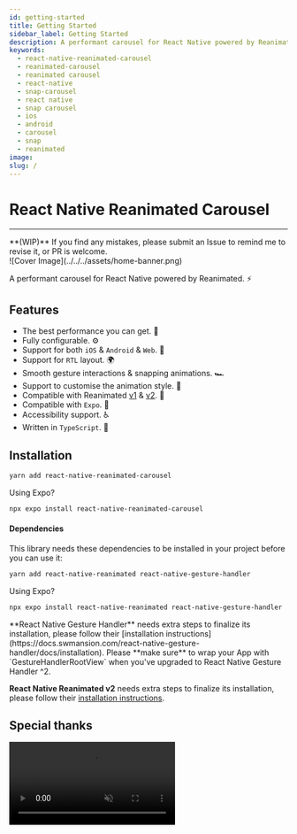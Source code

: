 ```yaml
---
id: getting-started
title: Getting Started
sidebar_label: Getting Started
description: A performant carousel for React Native powered by Reanimated.
keywords:
  - react-native-reanimated-carousel
  - reanimated-carousel
  - reanimated carousel
  - react-native
  - snap-carousel
  - react native
  - snap carousel
  - ios
  - android
  - carousel
  - snap
  - reanimated
image:
slug: /
---
```


# React Native Reanimated Carousel

---


<Callout emoji="👾">
  **(WIP)** If you find any mistakes, please submit an Issue to remind me to revise it, or PR is welcome.
</Callout>

<br />

<div style={{ borderRadius: '8px', overflow: 'hidden' }}>![Cover Image](../../../assets/home-banner.png)</div>
<Badges />

A performant carousel for React Native powered by Reanimated. ⚡️

## Features

- The best performance you can get. 🚀
- Fully configurable. ⚙️
- Support for both `iOS` & `Android` & `Web`. 📱
- Support for `RTL` layout. 🌍
- Smooth gesture interactions & snapping animations. 🏎
- Support to customise the animation style. 🎨
- Compatible with Reanimated [v1]() & [v2](). 🎉
- Compatible with `Expo`. 🎩
- Accessibility support. ♿️
- Written in `TypeScript`. 🌳

## Installation

```bash
yarn add react-native-reanimated-carousel
```

Using Expo?

```bash
npx expo install react-native-reanimated-carousel
```

#### Dependencies

This library needs these dependencies to be installed in your project before you can use it:

```bash
yarn add react-native-reanimated react-native-gesture-handler
```

Using Expo?

```bash
npx expo install react-native-reanimated react-native-gesture-handler
```

<Callout type="warning" emoji="⚠️">
**React Native Gesture Handler** needs extra steps to finalize its installation, please follow their [installation instructions](https://docs.swmansion.com/react-native-gesture-handler/docs/installation). Please **make sure** to wrap your App with `GestureHandlerRootView` when you've upgraded to React Native Gesture Handler ^2.

**React Native Reanimated v2** needs extra steps to finalize its installation, please follow their
[installation instructions](https://docs.swmansion.com/react-native-reanimated/docs/fundamentals/getting-started).

</Callout>

## Special thanks

<video src="quick-swipe.mp4" autoPlay loop muted className="w rounded-xl mt-2" />
<div className="flex flex-row items-center justify-center p-4 rounded-lg mb-4 mt-4 ss-content ">
  <img src="SSLogo.webp" className="animate-spin w-20 h-20 mr-4" style={{ animationDuration: '3000ms' }} />
  <div>
    <p className="font-bold mb-2 text-2xl">Screen Studio</p>
    <p className="text-sm">
      Thanks to{' '}
      <a className="font-bold underline text-[#792fdc]" href="https://www.screen.studio/@nGeEY">
        Screen Studio
      </a>{' '}
      for sponsoring this library. You can use Screen Studio to record your screen and edit videos and get beautiful
      screen recordings in minutes.
    </p>
  </div>
</div>

## Sponsor & Support

To keep this library maintained and up-to-date please consider sponsoring to us. ☕️

- [Caspian](https://github.com/sponsors/dohooo)
- [GX](https://github.com/gxxgcn)
- [Oliver Lopez](https://github.com/sponsors/oliverloops)

<p align="center">
  <img src="https://github.com/dohooo/sponsors/blob/master/sponsors.png?raw=true" />
</p>

## Built With ❤️

- [react-native-reanimated](https://github.com/software-mansion/react-native-reanimated)
- [react-native-gesture-handler](https://github.com/software-mansion/react-native-gesture-handler)
